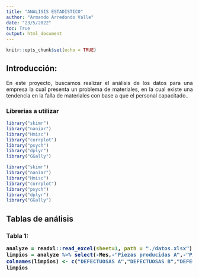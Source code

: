 ```yaml
---
title: "ANALISIS ESTADISTICO"
author: "Armando Arredondo Valle"
date: "23/5/2022"
toc: True
output: html_document
---
```

```r
knitr::opts_chunk$set(echo = TRUE)
```

## Introducción:
<div>
  <style>
    p{
      text-align:justify;
    }
  </style>  
  <p>
  En este proyecto, buscamos realizar el análisis de los datos para una empresa la cual presenta un problema de materiales, en la cual existe una tendencia en la falla de materiales con base a que el personal capacitado..

  </p>  
</div>

<h3> Librerias a utilizar </h3> 
```r

library("skimr")
library("naniar")
library("Hmisc")
library("corrplot")
library("psych")
library("dplyr")
library("GGally")
```

```r

library("skimr")
library("naniar")
library("Hmisc")
library("corrplot")
library("psych")
library("dplyr")
library("GGally")
```
<h2> Tablas de análisis </h2>

<h3> Tabla 1:

```r
analyze = readxl::read_excel(sheet=1, path = "./datos.xlsx");
limpios = analyze %>% select(-Mes,-"Piezas producidas A",-"Piezas Producidas B",-"Piezas Producidas C")
colnames(limpios) <- c("DEFECTUOSAS A","DEFECTUOSAS B","DEFECTUOSAS C");
limpios
```





